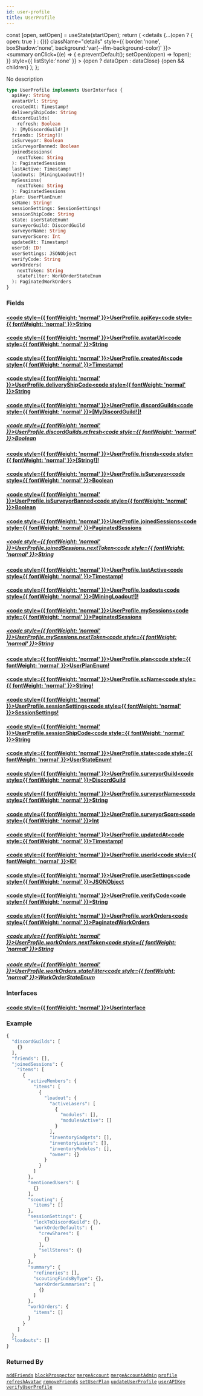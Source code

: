 ```yaml
---
id: user-profile
title: UserProfile
---
```









  const [open, setOpen] = useState(startOpen);
  return (
    <details {...(open ? { open: true } : {})} className="details" style={{ border:'none', boxShadow:'none', background:'var(--ifm-background-color)' }}>
      <summary
        onClick={(e) => {
          e.preventDefault();
          setOpen((open) => !open);
        }}
        style={{ listStyle:'none' }}
      >
      {open ? dataOpen : dataClose}
      </summary>
      {open && children}
    </details>
  );
};








No description


```graphql
type UserProfile implements UserInterface {
  apiKey: String
  avatarUrl: String
  createdAt: Timestamp!
  deliveryShipCode: String
  discordGuilds(
    refresh: Boolean
  ): [MyDiscordGuild!]!
  friends: [String!]!
  isSurveyor: Boolean
  isSurveyorBanned: Boolean
  joinedSessions(
    nextToken: String
  ): PaginatedSessions
  lastActive: Timestamp!
  loadouts: [MiningLoadout!]!
  mySessions(
    nextToken: String
  ): PaginatedSessions
  plan: UserPlanEnum!
  scName: String!
  sessionSettings: SessionSettings!
  sessionShipCode: String
  state: UserStateEnum!
  surveyorGuild: DiscordGuild
  surveyorName: String
  surveyorScore: Int
  updatedAt: Timestamp!
  userId: ID!
  userSettings: JSONObject
  verifyCode: String
  workOrders(
    nextToken: String
    stateFilter: WorkOrderStateEnum
  ): PaginatedWorkOrders
}
```




### Fields

#### [<code style={{ fontWeight: 'normal' }}>UserProfile.<b>apiKey</b></code>](#)<Bullet />[<code style={{ fontWeight: 'normal' }}><b>String</b></code>](/api/types/scalars/string) <Badge class="badge badge--secondary " text="scalar"/> 



#### [<code style={{ fontWeight: 'normal' }}>UserProfile.<b>avatarUrl</b></code>](#)<Bullet />[<code style={{ fontWeight: 'normal' }}><b>String</b></code>](/api/types/scalars/string) <Badge class="badge badge--secondary " text="scalar"/> 



#### [<code style={{ fontWeight: 'normal' }}>UserProfile.<b>createdAt</b></code>](#)<Bullet />[<code style={{ fontWeight: 'normal' }}><b>Timestamp!</b></code>](/api/types/scalars/timestamp) <Badge class="badge badge--secondary badge--non_null" text="non-null"/> <Badge class="badge badge--secondary " text="scalar"/> 



#### [<code style={{ fontWeight: 'normal' }}>UserProfile.<b>deliveryShipCode</b></code>](#)<Bullet />[<code style={{ fontWeight: 'normal' }}><b>String</b></code>](/api/types/scalars/string) <Badge class="badge badge--secondary " text="scalar"/> 



#### [<code style={{ fontWeight: 'normal' }}>UserProfile.<b>discordGuilds</b></code>](#)<Bullet />[<code style={{ fontWeight: 'normal' }}><b>[MyDiscordGuild!]!</b></code>](/api/types/objects/my-discord-guild) <Badge class="badge badge--secondary badge--non_null" text="non-null"/> <Badge class="badge badge--secondary " text="object"/> 

##### [<code style={{ fontWeight: 'normal' }}>UserProfile.discordGuilds.<b>refresh</b></code>](#)<Bullet />[<code style={{ fontWeight: 'normal' }}><b>Boolean</b></code>](/api/types/scalars/boolean) <Badge class="badge badge--secondary " text="scalar"/> 



#### [<code style={{ fontWeight: 'normal' }}>UserProfile.<b>friends</b></code>](#)<Bullet />[<code style={{ fontWeight: 'normal' }}><b>[String!]!</b></code>](/api/types/scalars/string) <Badge class="badge badge--secondary badge--non_null" text="non-null"/> <Badge class="badge badge--secondary " text="scalar"/> 



#### [<code style={{ fontWeight: 'normal' }}>UserProfile.<b>isSurveyor</b></code>](#)<Bullet />[<code style={{ fontWeight: 'normal' }}><b>Boolean</b></code>](/api/types/scalars/boolean) <Badge class="badge badge--secondary " text="scalar"/> 



#### [<code style={{ fontWeight: 'normal' }}>UserProfile.<b>isSurveyorBanned</b></code>](#)<Bullet />[<code style={{ fontWeight: 'normal' }}><b>Boolean</b></code>](/api/types/scalars/boolean) <Badge class="badge badge--secondary " text="scalar"/> 



#### [<code style={{ fontWeight: 'normal' }}>UserProfile.<b>joinedSessions</b></code>](#)<Bullet />[<code style={{ fontWeight: 'normal' }}><b>PaginatedSessions</b></code>](/api/types/objects/paginated-sessions) <Badge class="badge badge--secondary " text="object"/> 

##### [<code style={{ fontWeight: 'normal' }}>UserProfile.joinedSessions.<b>nextToken</b></code>](#)<Bullet />[<code style={{ fontWeight: 'normal' }}><b>String</b></code>](/api/types/scalars/string) <Badge class="badge badge--secondary " text="scalar"/> 



#### [<code style={{ fontWeight: 'normal' }}>UserProfile.<b>lastActive</b></code>](#)<Bullet />[<code style={{ fontWeight: 'normal' }}><b>Timestamp!</b></code>](/api/types/scalars/timestamp) <Badge class="badge badge--secondary badge--non_null" text="non-null"/> <Badge class="badge badge--secondary " text="scalar"/> 



#### [<code style={{ fontWeight: 'normal' }}>UserProfile.<b>loadouts</b></code>](#)<Bullet />[<code style={{ fontWeight: 'normal' }}><b>[MiningLoadout!]!</b></code>](/api/types/objects/mining-loadout) <Badge class="badge badge--secondary badge--non_null" text="non-null"/> <Badge class="badge badge--secondary " text="object"/> 



#### [<code style={{ fontWeight: 'normal' }}>UserProfile.<b>mySessions</b></code>](#)<Bullet />[<code style={{ fontWeight: 'normal' }}><b>PaginatedSessions</b></code>](/api/types/objects/paginated-sessions) <Badge class="badge badge--secondary " text="object"/> 

##### [<code style={{ fontWeight: 'normal' }}>UserProfile.mySessions.<b>nextToken</b></code>](#)<Bullet />[<code style={{ fontWeight: 'normal' }}><b>String</b></code>](/api/types/scalars/string) <Badge class="badge badge--secondary " text="scalar"/> 



#### [<code style={{ fontWeight: 'normal' }}>UserProfile.<b>plan</b></code>](#)<Bullet />[<code style={{ fontWeight: 'normal' }}><b>UserPlanEnum!</b></code>](/api/types/enums/user-plan-enum) <Badge class="badge badge--secondary badge--non_null" text="non-null"/> <Badge class="badge badge--secondary " text="enum"/> 



#### [<code style={{ fontWeight: 'normal' }}>UserProfile.<b>scName</b></code>](#)<Bullet />[<code style={{ fontWeight: 'normal' }}><b>String!</b></code>](/api/types/scalars/string) <Badge class="badge badge--secondary badge--non_null" text="non-null"/> <Badge class="badge badge--secondary " text="scalar"/> 



#### [<code style={{ fontWeight: 'normal' }}>UserProfile.<b>sessionSettings</b></code>](#)<Bullet />[<code style={{ fontWeight: 'normal' }}><b>SessionSettings!</b></code>](/api/types/objects/session-settings) <Badge class="badge badge--secondary badge--non_null" text="non-null"/> <Badge class="badge badge--secondary " text="object"/> 



#### [<code style={{ fontWeight: 'normal' }}>UserProfile.<b>sessionShipCode</b></code>](#)<Bullet />[<code style={{ fontWeight: 'normal' }}><b>String</b></code>](/api/types/scalars/string) <Badge class="badge badge--secondary " text="scalar"/> 



#### [<code style={{ fontWeight: 'normal' }}>UserProfile.<b>state</b></code>](#)<Bullet />[<code style={{ fontWeight: 'normal' }}><b>UserStateEnum!</b></code>](/api/types/enums/user-state-enum) <Badge class="badge badge--secondary badge--non_null" text="non-null"/> <Badge class="badge badge--secondary " text="enum"/> 



#### [<code style={{ fontWeight: 'normal' }}>UserProfile.<b>surveyorGuild</b></code>](#)<Bullet />[<code style={{ fontWeight: 'normal' }}><b>DiscordGuild</b></code>](/api/types/objects/discord-guild) <Badge class="badge badge--secondary " text="object"/> 



#### [<code style={{ fontWeight: 'normal' }}>UserProfile.<b>surveyorName</b></code>](#)<Bullet />[<code style={{ fontWeight: 'normal' }}><b>String</b></code>](/api/types/scalars/string) <Badge class="badge badge--secondary " text="scalar"/> 



#### [<code style={{ fontWeight: 'normal' }}>UserProfile.<b>surveyorScore</b></code>](#)<Bullet />[<code style={{ fontWeight: 'normal' }}><b>Int</b></code>](/api/types/scalars/int) <Badge class="badge badge--secondary " text="scalar"/> 



#### [<code style={{ fontWeight: 'normal' }}>UserProfile.<b>updatedAt</b></code>](#)<Bullet />[<code style={{ fontWeight: 'normal' }}><b>Timestamp!</b></code>](/api/types/scalars/timestamp) <Badge class="badge badge--secondary badge--non_null" text="non-null"/> <Badge class="badge badge--secondary " text="scalar"/> 



#### [<code style={{ fontWeight: 'normal' }}>UserProfile.<b>userId</b></code>](#)<Bullet />[<code style={{ fontWeight: 'normal' }}><b>ID!</b></code>](/api/types/scalars/id) <Badge class="badge badge--secondary badge--non_null" text="non-null"/> <Badge class="badge badge--secondary " text="scalar"/> 



#### [<code style={{ fontWeight: 'normal' }}>UserProfile.<b>userSettings</b></code>](#)<Bullet />[<code style={{ fontWeight: 'normal' }}><b>JSONObject</b></code>](/api/types/scalars/jsonobject) <Badge class="badge badge--secondary " text="scalar"/> 



#### [<code style={{ fontWeight: 'normal' }}>UserProfile.<b>verifyCode</b></code>](#)<Bullet />[<code style={{ fontWeight: 'normal' }}><b>String</b></code>](/api/types/scalars/string) <Badge class="badge badge--secondary " text="scalar"/> 



#### [<code style={{ fontWeight: 'normal' }}>UserProfile.<b>workOrders</b></code>](#)<Bullet />[<code style={{ fontWeight: 'normal' }}><b>PaginatedWorkOrders</b></code>](/api/types/objects/paginated-work-orders) <Badge class="badge badge--secondary " text="object"/> 

##### [<code style={{ fontWeight: 'normal' }}>UserProfile.workOrders.<b>nextToken</b></code>](#)<Bullet />[<code style={{ fontWeight: 'normal' }}><b>String</b></code>](/api/types/scalars/string) <Badge class="badge badge--secondary " text="scalar"/> 



##### [<code style={{ fontWeight: 'normal' }}>UserProfile.workOrders.<b>stateFilter</b></code>](#)<Bullet />[<code style={{ fontWeight: 'normal' }}><b>WorkOrderStateEnum</b></code>](/api/types/enums/work-order-state-enum) <Badge class="badge badge--secondary " text="enum"/> 



### Interfaces

#### [<code style={{ fontWeight: 'normal' }}><b>UserInterface</b></code>](/api/types/interfaces/user-interface) <Badge class="badge badge--secondary " text="interface"/> 





### Example


```graphql
{
  "discordGuilds": [
    {}
  ],
  "friends": [],
  "joinedSessions": {
    "items": [
      {
        "activeMembers": {
          "items": [
            {
              "loadout": {
                "activeLasers": [
                  {
                    "modules": [],
                    "modulesActive": []
                  }
                ],
                "inventoryGadgets": [],
                "inventoryLasers": [],
                "inventoryModules": [],
                "owner": {}
              }
            }
          ]
        },
        "mentionedUsers": [
          {}
        ],
        "scouting": {
          "items": []
        },
        "sessionSettings": {
          "lockToDiscordGuild": {},
          "workOrderDefaults": {
            "crewShares": [
              {}
            ],
            "sellStores": {}
          }
        },
        "summary": {
          "refineries": [],
          "scoutingFindsByType": {},
          "workOrderSummaries": [
            {}
          ]
        },
        "workOrders": {
          "items": []
        }
      }
    ]
  },
  "loadouts": []
}
```




### Returned By

[`addFriends`](/api/operations/mutations/add-friends)  <Badge class="badge badge--secondary badge--relation" text="mutation"/><Bullet />[`blockProspector`](#)  <Badge class="badge badge--secondary badge--relation" text="mutation"/><Bullet />[`mergeAccount`](#)  <Badge class="badge badge--secondary badge--relation" text="mutation"/><Bullet />[`mergeAccountAdmin`](/api/operations/mutations/merge-account-admin)  <Badge class="badge badge--secondary badge--relation" text="mutation"/><Bullet />[`profile`](/api/operations/queries/profile)  <Badge class="badge badge--secondary badge--relation" text="query"/><Bullet />[`refreshAvatar`](/api/operations/mutations/refresh-avatar)  <Badge class="badge badge--secondary badge--relation" text="mutation"/><Bullet />[`removeFriends`](/api/operations/mutations/remove-friends)  <Badge class="badge badge--secondary badge--relation" text="mutation"/><Bullet />[`setUserPlan`](#)  <Badge class="badge badge--secondary badge--relation" text="mutation"/><Bullet />[`updateUserProfile`](/api/operations/mutations/update-user-profile)  <Badge class="badge badge--secondary badge--relation" text="mutation"/><Bullet />[`userAPIKey`](/api/operations/mutations/user-apikey)  <Badge class="badge badge--secondary badge--relation" text="mutation"/><Bullet />[`verifyUserProfile`](/api/operations/mutations/verify-user-profile)  <Badge class="badge badge--secondary badge--relation" text="mutation"/>